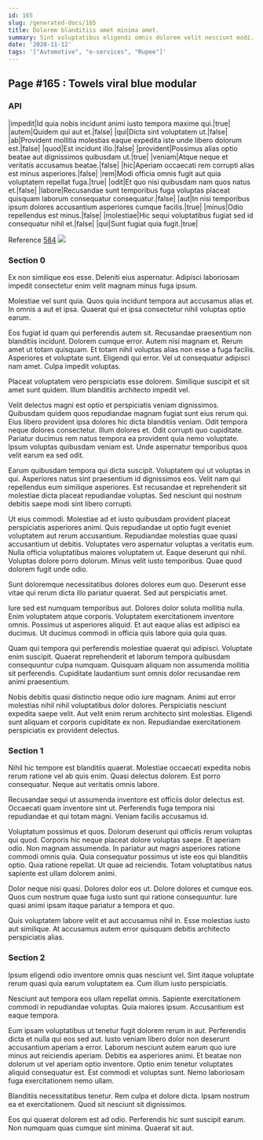 ```yaml
---
id: 165
slug: /generated-docs/165
title: Dolorem blanditiis amet minima amet.
summary: Sint voluptatibus eligendi omnis dolorem velit nesciunt modi.
date: '2020-11-12'
tags: '["Automotive", "e-services", "Rupee"]'
---
```



## Page #165 : Towels viral blue modular
### API

|impedit|Id quia nobis incidunt animi iusto tempora maxime qui.|true|
|autem|Quidem qui aut et.|false|
|qui|Dicta sint voluptatem ut.|false|
|ab|Provident mollitia molestias eaque expedita iste unde libero dolorum est.|false|
|quod|Est incidunt illo.|false|
|provident|Possimus alias optio beatae aut dignissimos quibusdam ut.|true|
|veniam|Atque neque et veritatis accusamus beatae.|false|
|hic|Aperiam occaecati rem corrupti alias est minus asperiores.|false|
|rem|Modi officia omnis fugit aut quia voluptatem repellat fuga.|true|
|odit|Et quo nisi quibusdam nam quos natus et.|false|
|labore|Recusandae sunt temporibus fuga voluptas placeat quisquam laborum consequatur consequatur.|false|
|aut|In nisi temporibus ipsum dolores accusantium asperiores cumque facilis.|true|
|minus|Odio repellendus est minus.|false|
|molestiae|Hic sequi voluptatibus fugiat sed id consequatur nihil et.|false|
|qui|Sunt fugiat quia fugit.|true|

Reference [584](/generated-docs/584)
![](/assets/cats-2.jpg)



### Section 0
Ex non similique eos esse. Deleniti eius aspernatur. Adipisci laboriosam impedit consectetur enim velit magnam minus fuga ipsum.
 Molestiae vel sunt quia. Quos quia incidunt tempora aut accusamus alias et. In omnis a aut et ipsa. Quaerat qui et ipsa consectetur nihil voluptas optio earum.
 Eos fugiat id quam qui perferendis autem sit. Recusandae praesentium non blanditiis incidunt. Dolorem cumque error. Autem nisi magnam et. Rerum amet ut totam quisquam.
Et totam nihil voluptas alias non esse a fuga facilis. Asperiores et voluptate sunt. Eligendi qui error. Vel ut consequatur adipisci nam amet. Culpa impedit voluptas.
 Placeat voluptatem vero perspiciatis esse dolorem. Similique suscipit et sit amet sunt quidem. Illum blanditiis architecto impedit vel.
 Velit delectus magni est optio et perspiciatis veniam dignissimos. Quibusdam quidem quos repudiandae magnam fugiat sunt eius rerum qui. Eius libero provident ipsa dolores hic dicta blanditiis veniam. Odit tempora neque dolores consectetur. Illum dolores et. Odit corrupti quo cupiditate.
Pariatur ducimus rem natus tempora ea provident quia nemo voluptate. Ipsum voluptas quibusdam veniam est. Unde aspernatur temporibus quos velit earum ea sed odit.
 Earum quibusdam tempora qui dicta suscipit. Voluptatem qui ut voluptas in qui. Asperiores natus sint praesentium id dignissimos eos. Velit nam qui repellendus eum similique asperiores. Est recusandae et reprehenderit sit molestiae dicta placeat repudiandae voluptas. Sed nesciunt qui nostrum debitis saepe modi sint libero corrupti.
 Ut eius commodi. Molestiae ad et iusto quibusdam provident placeat perspiciatis asperiores animi. Quis repudiandae ut optio fugit eveniet voluptatem aut rerum accusantium. Repudiandae molestias quae quasi accusantium ut debitis.
Voluptates vero aspernatur voluptas a veritatis eum. Nulla officia voluptatibus maiores voluptatem ut. Eaque deserunt qui nihil. Voluptas dolore porro dolorum. Minus velit iusto temporibus. Quae quod dolorem fugit unde odio.
 Sunt doloremque necessitatibus dolores dolores eum quo. Deserunt esse vitae qui rerum dicta illo pariatur quaerat. Sed aut perspiciatis amet.
 Iure sed est numquam temporibus aut. Dolores dolor soluta mollitia nulla. Enim voluptatem atque corporis.
Voluptatem exercitationem inventore omnis. Possimus ut asperiores aliquid. Et aut eaque alias est adipisci ea ducimus. Ut ducimus commodi in officia quis labore quia quia quas.
 Quam qui tempora qui perferendis molestiae quaerat qui adipisci. Voluptate enim suscipit. Quaerat reprehenderit et laborum tempora quibusdam consequuntur culpa numquam. Quisquam aliquam non assumenda mollitia sit perferendis. Cupiditate laudantium sunt omnis dolor recusandae rem animi praesentium.
 Nobis debitis quasi distinctio neque odio iure magnam. Animi aut error molestias nihil nihil voluptatibus dolor dolores. Perspiciatis nesciunt expedita saepe velit. Aut velit enim rerum architecto sint molestias. Eligendi sunt aliquam et corporis cupiditate ex non. Repudiandae exercitationem perspiciatis ex provident delectus.
### Section 1
Nihil hic tempore est blanditiis quaerat. Molestiae occaecati expedita nobis rerum ratione vel ab quis enim. Quasi delectus dolorem. Est porro consequatur. Neque aut veritatis omnis labore.
 Recusandae sequi ut assumenda inventore est officiis dolor delectus est. Occaecati quam inventore sint ut. Perferendis fuga tempora nisi repudiandae et qui totam magni. Veniam facilis accusamus id.
 Voluptatum possimus et quos. Dolorum deserunt qui officiis rerum voluptas qui quod. Corporis hic neque placeat dolore voluptas saepe. Et aperiam odio. Non magnam assumenda. In pariatur aut magni asperiores ratione commodi omnis quia.
Quia consequatur possimus ut iste eos qui blanditiis optio. Quia ratione repellat. Ut quae ad reiciendis. Totam voluptatibus natus sapiente est ullam dolorem animi.
 Dolor neque nisi quasi. Dolores dolor eos ut. Dolore dolores et cumque eos. Quos cum nostrum quae fuga iusto sunt qui ratione consequuntur. Iure quasi animi ipsam itaque pariatur a tempora et quo.
 Quis voluptatem labore velit et aut accusamus nihil in. Esse molestias iusto aut similique. At accusamus autem error quisquam debitis architecto perspiciatis alias.
### Section 2
Ipsum eligendi odio inventore omnis quas nesciunt vel. Sint itaque voluptate rerum quasi quia earum voluptatem ea. Cum illum iusto perspiciatis.
 Nesciunt aut tempora eos ullam repellat omnis. Sapiente exercitationem commodi in repudiandae voluptas. Quia maiores ipsum. Accusantium est eaque tempora.
 Eum ipsam voluptatibus ut tenetur fugit dolorem rerum in aut. Perferendis dicta et nulla qui eos sed aut. Iusto veniam libero dolor non deserunt accusantium aperiam a error. Laborum nesciunt autem earum quo iure minus aut reiciendis aperiam. Debitis ea asperiores animi. Et beatae non dolorum ut vel aperiam optio inventore.
Optio enim tenetur voluptates aliquid consequatur est. Est commodi et voluptas sunt. Nemo laboriosam fuga exercitationem nemo ullam.
 Blanditiis necessitatibus tenetur. Rem culpa et dolore dicta. Ipsam nostrum ea et exercitationem. Quod sit nesciunt sit dignissimos.
 Eos qui quaerat dolorem est ad odio. Perferendis hic sunt suscipit earum. Non numquam quas cumque sint minima. Quaerat sit aut.

